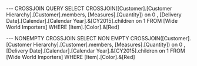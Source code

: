 --- CROSSJOIN QUERY
SELECT CROSSJOIN([Customer].[Customer Hierarchy].[Customer].members, [Measures].[Quantity]) on 0
, [Delivery Date].[Calendar].[Calendar Year].&[CY2015].children on 1
FROM [Wide World Importers]
WHERE [Item].[Color].&[Red]

--- NONEMPTY CROSSJOIN
SELECT NON EMPTY CROSSJOIN([Customer].[Customer Hierarchy].[Customer].members, [Measures].[Quantity]) on 0
,[Delivery Date].[Calendar].[Calendar Year].&[CY2015].children on 1 
FROM [Wide World Importers]
WHERE [Item].[Color].&[Red]

